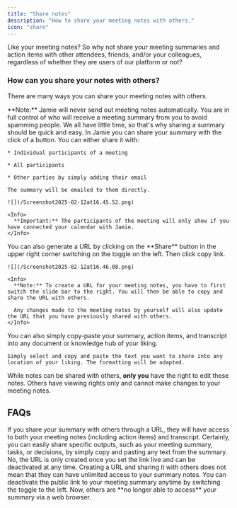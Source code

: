 ```yaml
---
title: "Share notes"
description: "How to share your meeting notes with others."
icon: "share"
---
```


Like your meeting notes? So why not share your meeting summaries and action items with other attendees, friends, and/or your colleagues, regardless of whether they are users of our platform or not?

### How can you share your notes with others?

There are many ways you can share your meeting notes with others.&#x20;

<Info>
  **Note:** Jamie will never send out meeting notes automatically. You are in full control of who will receive a meeting summary from you to avoid spamming people.
</Info>

<AccordionGroup>
  <Accordion title="Share via email" defaultOpen={false} icon="envelope">
    We all have little time, so that's why sharing a summary should be quick and easy. In Jamie you can share your summary with the click of a button. You can either share it with:

    * Individual participants of a meeting

    * All participants

    * Other parties by simply adding their email

    The summary will be emailed to them directly.

    ![](/Screenshot2025-02-12at16.45.52.png)

    <Info>
      **Important:** The participants of the meeting will only show if you have connected your calendar with Jamie.
    </Info>
  </Accordion>

  <Accordion title="Share via custom link" defaultOpen={false} icon="link">
    You can also generate a URL by clicking on the **Share** button in the upper right corner switching on the toggle on the left. Then click copy link.

    ![](/Screenshot2025-02-12at16.46.08.png)

    <Info>
      **Note:** To create a URL for your meeting notes, you have to first switch the slide bar to the right. You will then be able to copy and share the URL with others.

      Any changes made to the meeting notes by yourself will also update the URL that you have previously shared with others.
    </Info>
  </Accordion>

  <Accordion title="Share with team" defaultOpen={false} icon="people-group" />

  <Accordion title="Copy paste" defaultOpen={false} icon="copy">
    You can also simply copy-paste your summary, action items, and transcript into any document or knowledge hub of your liking.

    Simply select and copy and paste the text you want to share into any location of your liking. The formatting will be adapted.
  </Accordion>
</AccordionGroup>

While notes can be shared with others, **only you** have the right to edit these notes. Others have viewing rights only and cannot make changes to your meeting notes.

## FAQs

<AccordionGroup>
  <Accordion title="What output will be shared with others through the URL?">
    If you share your summary with others through a URL, they will have access to both your meeting notes (including action items) and transcript.
  </Accordion>

  <Accordion title="Is it possible to only share certain parts of my summary?">
    Certainly, you can easily share specific outputs, such as your meeting summary, tasks, or decisions, by simply copy and pasting any text from the summary.
  </Accordion>

  <Accordion title="Can someone access my summary without having the link?">
    No, the URL is only created once you set the link live and can be deactivated at any time.&#x20;
  </Accordion>

  <Accordion title="Can I deactivate public sharing link?" defaultOpen={false}>
    Creating a URL and sharing it with others does not mean that they can have unlimited access to your summary notes.
    You can deactivate the public link to your meeting summary anytime by switching the toggle to the left.
    Now, others are **no longer able to access** your summary via a web browser.
  </Accordion>
</AccordionGroup>